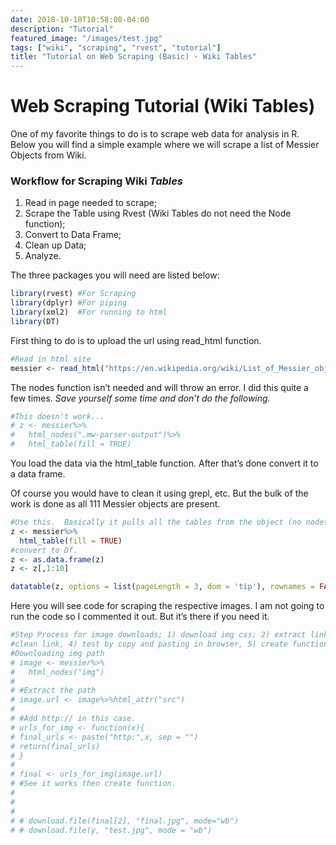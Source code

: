 ```yaml
---
date: 2018-10-10T10:58:08-04:00
description: "Tutorial"
featured_image: "/images/test.jpg"
tags: ["wiki", "scraping", "rvest", "tutorial"]
title: "Tutorial on Web Scraping (Basic) - Wiki Tables"
---
```






# Web Scraping Tutorial (Wiki Tables)


One of my favorite things to do is to scrape web data for analysis in R.  Below you will find a simple example where we will scrape a list of Messier Objects from Wiki.  

### Workflow for Scraping Wiki *Tables*
1. Read in page needed to scrape;
2. Scrape the Table using Rvest (Wiki Tables do not need the Node function);
3. Convert to Data Frame;
4. Clean up Data;
5. Analyze.

The three packages you will need are listed below:


```r
library(rvest) #For Scraping
library(dplyr) #For piping
library(xml2)  #For running to html
library(DT)

```




First thing to do is to upload the url using read_html function.



```r
#Read in html site
messier <- read_html("https://en.wikipedia.org/wiki/List_of_Messier_objects")
```



The nodes function isn't needed and will throw an error.  I did this quite a few times. *Save yourself some time and don't do the following.*




```r
#This doesn't work...  
# z <- messier%>%
#   html_nodes(".mw-parser-output")%>%
#   html_table(fill = TRUE)
```




You load the data via the html_table function.  After that's done convert it to a data frame.

Of course you would have to clean it using grepl, etc.  But the bulk of the work is done as all 111 Messier objects are present.




```r
#Use this.  Basically it pulls all the tables from the object (no nodes needed)
z <- messier%>%
  html_table(fill = TRUE)
#convert to Df.
z <- as.data.frame(z)
z <- z[,1:10]

datatable(z, options = list(pageLength = 3, dom = 'tip'), rownames = FALSE)

```





Here you will see code for scraping the respective images.  I am not going to run the code so I commented it out.  But it's there if you need it.




```r
#Step Process for image downloads; 1) download img css; 2) extract link; 
#clean link, 4) test by copy and pasting in browser, 5) create function
#Downloading img path
# image <- messier%>%
#   html_nodes("img")
# 
# #Extract the path
# image.url <- image%>%html_attr("src")
# 
# #Add http:// in this case.
# urls_for_img <- function(x){
# final_urls <- paste("http:",x, sep = "")
# return(final_urls)
# }
# 
# final <- urls_for_img(image.url)
# #See it works then create function.
# 
# 
# 
# # download.file(final[2], "final.jpg", mode="wb")
# # download.file(y, "test.jpg", mode = "wb")
```

